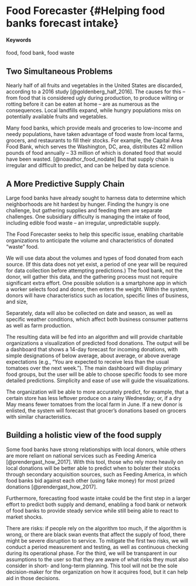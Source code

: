 # Food Forecaster {#Helping food banks forecast intake}

#### Keywords {-}

food, food bank, food waste

## Two Simultaneous Problems

Nearly half of all fruits and vegetables in the United States are discarded, according to a 2016 study [@goldenberg_half_2016]. The causes for this – from food that is considered ugly during production, to produce wilting or rotting before it can be eaten at home – are as numerous as the consequences. Local landfills expand, while hungry populations miss on potentially available fruits and vegetables.

Many food banks, which provide meals and groceries to low-income and needy populations, have taken advantage of food waste from local farms, grocers, and restaurants to fill their stocks. For example, the Capital Area Food Bank, which serves the Washington, DC, area, distributes 42 million pounds of food annually – 33 million of which is donated food that would have been wasted. [@noauthor_food_nodate] But that supply chain is irregular and difficult to predict, and can be helped by data science.

## A More Predictive Supply Chain

Large food banks have already sought to harness data to determine which neighborhoods are hit hardest by hunger. Finding the hungry is one challenge, but gathering supplies and feeding them are separate challenges. One subsidiary difficulty is managing the intake of food, including edible food waste – an irregular, unpredictable supply. 

The Food Forecaster seeks to help this specific issue, enabling charitable organizations to anticipate the volume and characteristics of donated “waste” food.

We will use data about the volumes and types of food donated from each source. (If this data does not yet exist, a period of one year will be required for data collection before attempting predictions.) The food bank, not the donor, will gather this data, and the gathering process must not require significant extra effort. One possible solution is a smartphone app in which a worker selects food and donor, then enters the weight. Within the system, donors will have characteristics such as location, specific lines of business, and size,

Separately, data will also be collected on date and season, as well as specific weather conditions, which affect both business consumer patterns as well as farm production. 

The resulting data will be fed into an algorithm and will provide charitable organizations a visualization of predicted food donations. The output will be a dashboard that shows a 14-day forecast for incoming donations, with simple designations of below average, about average, or above average expectations (e.g., “You are expected to receive less than the usual tomatoes over the next week.”). The main dashboard will display primary food groups, but the user will be able to choose specific foods to see more detailed predictions. Simplicity and ease of use will guide the visualizations. 

The organization will be able to more accurately predict, for example, that a certain store has less leftover produce on a rainy Wednesday; or, if a dry May means fewer tomatoes from the local farm in June. If a new donor is enlisted, the system will forecast that grocer’s donations based on grocers with similar characteristics. 

## Building a holistic view of the food supply

Some food banks have strong relationships with local donors, while others are more reliant on national services such as Feeding America [@prendergast_how_2017]. With this tool, those who rely more heavily on local donations will be better able to predict when to bolster their stocks through secondary acquisition sources, such as Feeding America, in which food banks bid against each other (using fake money) for most prized donations [@prendergast_how_2017].

Furthermore, forecasting food waste intake could be the first step in a larger effort to predict both supply and demand, enabling a food bank or network of food banks to provide steady service while still being able to react to market shocks.

There are risks: if people rely on the algorithm too much, if the algorithm is wrong, or there are black swan events that affect the supply of food, there might be severe disruption to service. To mitigate the first two risks, we will conduct a period measurement and testing, as well as continuous checking during its operational phase. For the third, we will be transparent in our assumptions to the user so that they are aware of what risks they must also consider in short- and long-term planning. This tool will not be the sole decision-maker for the organization on how it acquires food, but it can help aid in those decisions.
